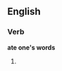 ==English==

===Verb===
'''ate one's words'''

# {{simple past of|[[eat one's words]]}}
{{anagrams:en/adeenoorsstw}}